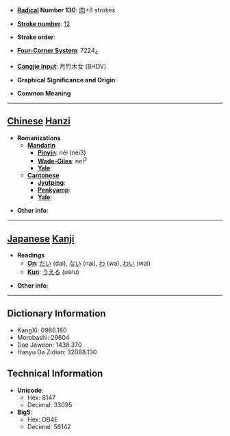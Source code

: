 * '''[[Wiktionary:Chinese radical index| Radical]] Number 130''': [[Wiktionary:Chinese radical index 肉|肉]]+8 strokes

* '''[[Wiktionary:Chinese total strokes index|Stroke number]]''': [[Wiktionary:Chinese total strokes index 12|12]]

* '''Stroke order''': 

* '''[[Wiktionary:Chinese four corner index|Four-Corner System]]''': 7224<sub>4</sub>

* '''[[Wiktionary:Chinese Cangjie index|Cangjie input]]''': 月竹木女 (BHDV)

* '''Graphical Significance and Origin''': 

* '''Common Meaning'''

----

== [[Chinese]] [[Hanzi]] ==

* '''Romanizations'''
** '''[[Mandarin]]'''
*** '''[[Pinyin]]''': něi (nei3)
*** '''[[Wade-Giles]]''': nei<sup>3</sup>
*** '''[[Yale]]''': 
** '''[[Cantonese]]'''
*** '''[[Jyutping]]''':
*** '''[[Penkyamp]]''': 
*** '''[[Yale]]''': 

* '''Other info''': 

----

== [[Japanese]] [[Kanji]] ==

* '''Readings'''
** '''[[On]]''': [[だい]] (dai), [[ない]] (nai), [[わ]] (wa), [[わい]] (wai)
** '''[[Kun]]''': [[うえる]] (ueru)

* '''Other info''':  

----

== Dictionary Information ==

* KangXi: 0986.180
* Morobashi: 29604
* Dae Jaweon: 1438.370
* Hanyu Da Zidian: 32088.130

== Technical Information ==

* '''Unicode''':
** Hex: 8147
** Decimal: 33095
* '''Big5''':
** Hex: DB4E
** Decimal: 56142